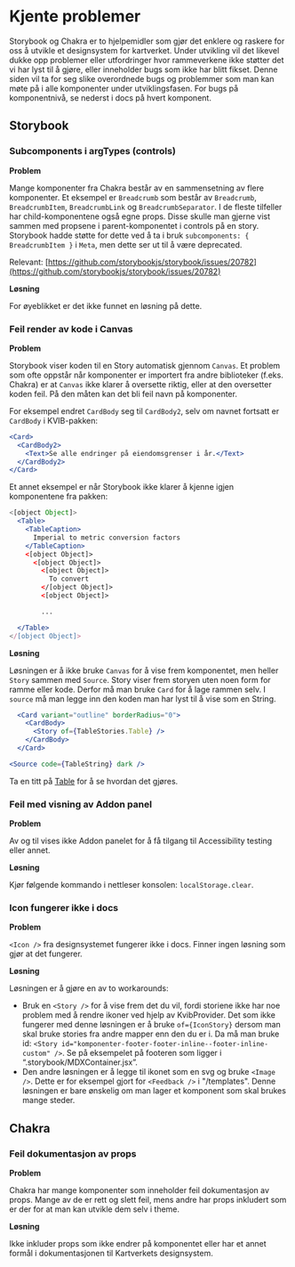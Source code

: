 
<Meta title="For utviklere/Bidra med kode/Kjente Problemer" />

# Kjente problemer

Storybook og Chakra er to hjelpemidler som gjør det enklere og raskere for oss å utvikle et designsystem for kartverket.
Under utvikling vil det likevel dukke opp problemer eller utfordringer hvor rammeverkene ikke støtter det vi har lyst til å gjøre,
eller inneholder bugs som ikke har blitt fikset. Denne siden vil ta for seg slike overordnede bugs og problemmer som man kan møte på i alle
komponenter under utviklingsfasen. For bugs på komponentnivå, se nederst i docs på hvert komponent.

## Storybook

### Subcomponents i argTypes (controls)

**Problem**

Mange komponenter fra Chakra består av en sammensetning av flere komponenter. Et eksempel er `Breadcrumb` som består av
`Breadcrumb`, `BreadcrumbItem`, `BreadcrumbLink` og `BreadcrumbSeparator`. I de fleste tilfeller har child-komponentene
også egne props. Disse skulle man gjerne vist sammen med propsene i parent-komponentet i controls på en story. Storybook hadde støtte for dette
ved å ta i bruk `subcomponents: { BreadcrumbItem }` i `Meta`, men dette ser ut til å være deprecated.

Relevant: [https://github.com/storybookjs/storybook/issues/20782](https://github.com/storybookjs/storybook/issues/20782)

**Løsning**

For øyeblikket er det ikke funnet en løsning på dette.

### Feil render av kode i Canvas

**Problem**

Storybook viser koden til en Story automatisk gjennom `Canvas`. Et problem som ofte oppstår når komponenter er importert
fra andre biblioteker (f.eks. Chakra) er at `Canvas` ikke klarer å oversette riktig, eller at den oversetter koden feil.
På den måten kan det bli feil navn på komponenter.

For eksempel endret `CardBody` seg til `CardBody2`, selv om navnet fortsatt
er `CardBody` i KVIB-pakken:

```jsx
<Card>
  <CardBody2>
    <Text>Se alle endringer på eiendomsgrenser i år.</Text>
  </CardBody2>
</Card>
```

Et annet eksempel er når Storybook ikke klarer å kjenne igjen komponentene fra pakken:

```jsx
<[object Object]>
  <Table>
    <TableCaption>
      Imperial to metric conversion factors
    </TableCaption>
    <[object Object]>
      <[object Object]>
        <[object Object]>
          To convert
        </[object Object]>
        <[object Object]>

        ...

  </Table>
</[object Object]>
```

**Løsning**

Løsningen er å ikke bruke `Canvas` for å vise frem komponentet, men heller `Story` sammen med `Source`.
Story viser frem storyen uten noen form for ramme eller kode. Derfor må man bruke `Card` for å lage rammen selv.
I `source` må man legge inn den koden man har lyst til å vise som en String.

```jsx
  <Card variant="outline" borderRadius="0">
    <CardBody>
      <Story of={TableStories.Table} />
    </CardBody>
  </Card>

<Source code={TableString} dark />
```

Ta en titt på [Table](https://kartverket.github.io/kvib/?path=/docs/komponenter-data-display-table--docs) for å se hvordan det gjøres.

### Feil med visning av Addon panel

**Problem**

Av og til vises ikke Addon panelet for å få tilgang til Accessibility testing eller annet.

**Løsning**

Kjør følgende kommando i nettleser konsolen: `localStorage.clear`.

### Icon fungerer ikke i docs

**Problem**

`<Icon />` fra designsystemet fungerer ikke i docs. Finner ingen løsning som gjør at det fungerer.

**Løsning**

Løsningen er å gjøre en av to workarounds:

- Bruk en `<Story />` for å vise frem det du vil, fordi storiene ikke har noe problem med å rendre ikoner ved hjelp av KvibProvider. Det som ikke fungerer med denne løsningen er å bruke `of={IconStory}` dersom man skal bruke stories fra andre mapper enn den du er i. Da må man bruke id: `<Story id="komponenter-footer-footer-inline--footer-inline-custom" />`. Se på eksempelet på footeren som ligger i “.storybook/MDXContainer.jsx”.
- Den andre løsningen er å legge til ikonet som en svg og bruke `<Image />`. Dette er for eksempel gjort for `<Feedback />` i "/templates". Denne løsningen er bare ønskelig om man lager et komponent som skal brukes mange steder.

## Chakra

### Feil dokumentasjon av props

**Problem**

Chakra har mange komponenter som inneholder feil dokumentasjon av props. Mange av de er rett og slett feil,
mens andre har props inkludert som er der for at man kan utvikle dem selv i theme.

**Løsning**

Ikke inkluder props som ikke endrer på komponentet eller har et annet formål i dokumentasjonen til Kartverkets designsystem.

